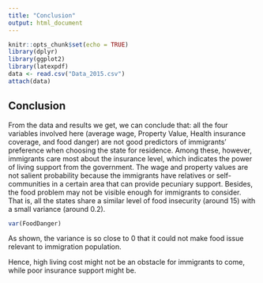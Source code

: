 ```yaml
---
title: "Conclusion"
output: html_document
---
```


```r
knitr::opts_chunk$set(echo = TRUE)
library(dplyr)
library(ggplot2)
library(latexpdf)
data <- read.csv("Data_2015.csv")
attach(data)
```

## Conclusion
From the data and results we get, we can conclude that: all the four variables involved here (average wage, Property Value, Health insurance coverage, and food danger) are not good predictors of immigrants' preference when choosing the state for residence. Among these, however, immigrants care most about the insurance level, which indicates the power of living support from the government. The wage and property values are not salient probability because the immigrants have relatives or self-communities in a certain area that can provide pecuniary support. Besides, the food problem may not be visible enough for immigrants to consider. That is, all the states share a similar level of food insecurity (around 15) with a small variance (around 0.2).

``` r
var(FoodDanger)
```

As shown, the variance is so close to 0 that it could not make food issue relevant to immigration population.

Hence, high living cost might not be an obstacle for immigrants to come, while poor insurance support might be. 